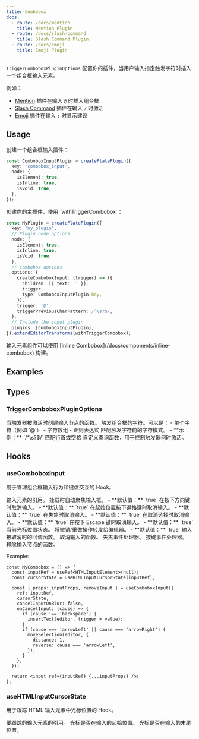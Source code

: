 ```yaml
---
title: Combobox
docs:
  - route: /docs/mention
    title: Mention Plugin
  - route: /docs/slash-command
    title: Slash Command Plugin
  - route: /docs/emoji
    title: Emoji Plugin
---
```


`TriggerComboboxPluginOptions` 配置你的插件，当用户输入指定触发字符时插入一个组合框输入元素。

例如：
- [Mention](/docs/mention) 插件在输入 `@` 时插入组合框
- [Slash Command](/docs/slash-command) 插件在输入 `/` 时激活
- [Emoji](/docs/emoji) 插件在输入 `:` 时显示建议

## Usage

<Steps>

<Step>
创建一个组合框输入插件：

```ts
const ComboboxInputPlugin = createPlatePlugin({
  key: 'combobox_input',
  node: {
    isElement: true,
    isInline: true,
    isVoid: true,
  },
});
```
</Step>

<Step>
创建你的主插件，使用 `withTriggerCombobox`：

```ts
const MyPlugin = createPlatePlugin({
  key: 'my_plugin',
  // Plugin node options
  node: {
    isElement: true,
    isInline: true,
    isVoid: true,
  },
  // Combobox options
  options: {
    createComboboxInput: (trigger) => ({
      children: [{ text: '' }],
      trigger,
      type: ComboboxInputPlugin.key,
    }),
    trigger: '@',
    triggerPreviousCharPattern: /^\s?$/,
  },
  // Include the input plugin
  plugins: [ComboboxInputPlugin],
}).extendEditorTransforms(withTriggerCombobox);
```

</Step>
<Step>
输入元素组件可以使用 [Inline Combobox](/docs/components/inline-combobox) 构建。
</Step>
</Steps>

## Examples 

<ComponentPreview name="mention-demo" />
<ComponentPreview name="slash-command-demo" />
<ComponentPreview name="emoji-demo" />

## Types

### TriggerComboboxPluginOptions

<APIParameters>
  <APIItem name="createComboboxInput" type="(trigger: string) => TElement">
    当触发器被激活时创建输入节点的函数。
  </APIItem>
  <APIItem name="trigger" type="RegExp | string[] | string">
    触发组合框的字符。可以是：
    - 单个字符（例如 '@'）
    - 字符数组
    - 正则表达式
  </APIItem>
  <APIItem name="triggerPreviousCharPattern" type="RegExp">
    匹配触发字符前的字符模式。
    - **示例：** `/^\s?$/` 匹配行首或空格
  </APIItem>
  <APIItem name="triggerQuery" type="(editor: SlateEditor) => boolean" optional>
    自定义查询函数，用于控制触发器何时激活。
  </APIItem>
</APIParameters>

## Hooks

### useComboboxInput

用于管理组合框输入行为和键盘交互的 Hook。

<APIParameters>
  <APIItem name="options" type="UseComboboxInputOptions">
    <APISubList>
      <APISubListItem parent="options" name="ref" type="RefObject<HTMLElement>">
        输入元素的引用。
      </APISubListItem>
      <APISubListItem parent="options" name="autoFocus" type="boolean" optional>
        挂载时自动聚焦输入框。
        - **默认值：** `true`
      </APISubListItem>
      <APISubListItem parent="options" name="cancelInputOnArrowLeftRight" type="boolean" optional>
        在按下方向键时取消输入。
        - **默认值：** `true`
      </APISubListItem>
      <APISubListItem parent="options" name="cancelInputOnBackspace" type="boolean" optional>
        在起始位置按下退格键时取消输入。
        - **默认值：** `true`
      </APISubListItem>
      <APISubListItem parent="options" name="cancelInputOnBlur" type="boolean" optional>
        在失焦时取消输入。
        - **默认值：** `true`
      </APISubListItem>
      <APISubListItem parent="options" name="cancelInputOnDeselect" type="boolean" optional>
        在取消选择时取消输入。
        - **默认值：** `true`
      </APISubListItem>
      <APISubListItem parent="options" name="cancelInputOnEscape" type="boolean" optional>
        在按下 Escape 键时取消输入。
        - **默认值：** `true`
      </APISubListItem>
      <APISubListItem parent="options" name="cursorState" type="ComboboxInputCursorState" optional>
        当前光标位置状态。
      </APISubListItem>
      <APISubListItem parent="options" name="forwardUndoRedoToEditor" type="boolean" optional>
        将撤销/重做操作转发给编辑器。
        - **默认值：** `true`
      </APISubListItem>
      <APISubListItem parent="options" name="onCancelInput" type="(cause: CancelComboboxInputCause) => void" optional>
        输入被取消时的回调函数。
      </APISubListItem>
    </APISubList>
  </APIItem>
</APIParameters>

<APIReturns>
  <APIItem name="cancelInput" type="(cause?: CancelComboboxInputCause, focusEditor?: boolean) => void">
    取消输入的函数。
  </APIItem>
  <APIItem name="props" type="object">
    <APISubList>
      <APISubListItem parent="props" name="onBlur" type="EventHandler">
        失焦事件处理器。
      </APISubListItem>
      <APISubListItem parent="props" name="onKeyDown" type="EventHandler">
        按键事件处理器。
      </APISubListItem>
    </APISubList>
  </APIItem>
  <APIItem name="removeInput" type="(focusEditor?: boolean) => void">
    移除输入节点的函数。
  </APIItem>
</APIReturns>

Example:

```tsx
const MyCombobox = () => {
  const inputRef = useRef<HTMLInputElement>(null);
  const cursorState = useHTMLInputCursorState(inputRef);

  const { props: inputProps, removeInput } = useComboboxInput({
    ref: inputRef,
    cursorState,
    cancelInputOnBlur: false,
    onCancelInput: (cause) => {
      if (cause !== 'backspace') {
        insertText(editor, trigger + value);
      }
      if (cause === 'arrowLeft' || cause === 'arrowRight') {
        moveSelection(editor, {
          distance: 1,
          reverse: cause === 'arrowLeft',
        });
      }
    },
  });

  return <input ref={inputRef} {...inputProps} />;
};
```

### useHTMLInputCursorState

用于跟踪 HTML 输入元素中光标位置的 Hook。

<APIParameters>
  <APIItem name="ref" type="RefObject<HTMLInputElement>">
    要跟踪的输入元素的引用。
  </APIItem>
</APIParameters>

<APIReturns>
  <APIItem name="state" type="ComboboxInputCursorState">
    <APISubList>
      <APISubListItem parent="state" name="atStart" type="boolean">
        光标是否在输入的起始位置。
      </APISubListItem>
      <APISubListItem parent="state" name="atEnd" type="boolean">
        光标是否在输入的末尾位置。
      </APISubListItem>
    </APISubList>
  </APIItem>
</APIReturns>